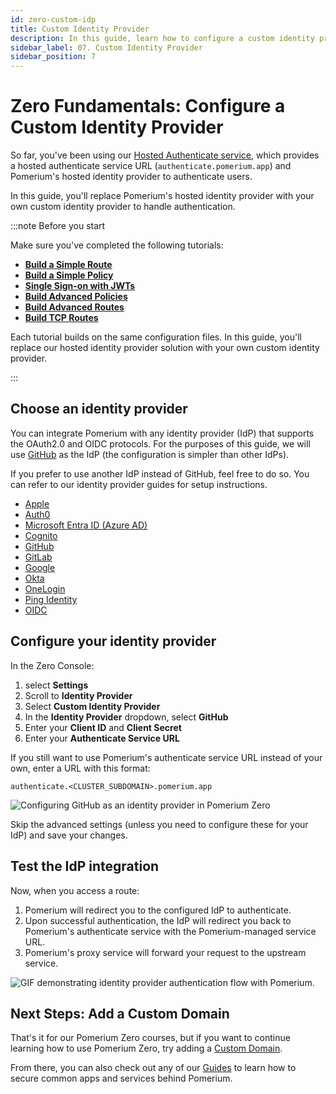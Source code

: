 ```yaml
---
id: zero-custom-idp
title: Custom Identity Provider
description: In this guide, learn how to configure a custom identity provider in the Zero Console.
sidebar_label: 07. Custom Identity Provider
sidebar_position: 7
---
```


# Zero Fundamentals: Configure a Custom Identity Provider

So far, you've been using our [Hosted Authenticate service](/docs/capabilities/hosted-authenticate-service), which provides a hosted authenticate service URL (`authenticate.pomerium.app`) and Pomerium's hosted identity provider to authenticate users.

In this guide, you'll replace Pomerium's hosted identity provider with your own custom identity provider to handle authentication.

:::note Before you start

Make sure you've completed the following tutorials:

- [**Build a Simple Route**](/docs/courses/fundamentals/zero-build-routes)
- [**Build a Simple Policy**](/docs/courses/fundamentals/zero-build-policies)
- [**Single Sign-on with JWTs**](/docs/courses/fundamentals/zero-single-sign-on)
- [**Build Advanced Policies**](/docs/courses/fundamentals/zero-advanced-policies)
- [**Build Advanced Routes**](/docs/courses/fundamentals/zero-advanced-routes)
- [**Build TCP Routes**](/docs/courses/fundamentals/zero-tcp-routes)

Each tutorial builds on the same configuration files. In this guide, you'll replace our hosted identity provider solution with your own custom identity provider.

:::

## Choose an identity provider

You can integrate Pomerium with any identity provider (IdP) that supports the OAuth2.0 and OIDC protocols. For the purposes of this guide, we will use [GitHub](/docs/identity-provides/github) as the IdP (the configuration is simpler than other IdPs).

If you prefer to use another IdP instead of GitHub, feel free to do so. You can refer to our identity provider guides for setup instructions.

- [Apple](/docs/identity-providers/apple)
- [Auth0](/docs/identity-providers/auth0)
- [Microsoft Entra ID (Azure AD)](/docs/identity-providers/azure)
- [Cognito](/docs/identity-providers/cognito)
- [GitHub](/docs/identity-providers/github)
- [GitLab](/docs/identity-providers/gitlab)
- [Google](/docs/identity-providers/google)
- [Okta](/docs/identity-providers/okta)
- [OneLogin](/docs/identity-providers/one-login)
- [Ping Identity](/docs/identity-providers/ping)
- [OIDC](/docs/identity-providers/oidc)

## Configure your identity provider

In the Zero Console:

1. select **Settings**
1. Scroll to **Identity Provider**
1. Select **Custom Identity Provider**
1. In the **Identity Provider** dropdown, select **GitHub**
1. Enter your **Client ID** and **Client Secret**
1. Enter your **Authenticate Service URL**

If you still want to use Pomerium's authenticate service URL instead of your own, enter a URL with this format:

`authenticate.<CLUSTER_SUBDOMAIN>.pomerium.app`

![Configuring GitHub as an identity provider in Pomerium Zero](./img/zero-idp/zero-idp-settings.png)

Skip the advanced settings (unless you need to configure these for your IdP) and save your changes.

## Test the IdP integration

Now, when you access a route:

1. Pomerium will redirect you to the configured IdP to authenticate.
1. Upon successful authentication, the IdP will redirect you back to Pomerium's authenticate service with the Pomerium-managed service URL.
1. Pomerium's proxy service will forward your request to the upstream service.

![GIF demonstrating identity provider authentication flow with Pomerium.](./img/zero-idp/idp-flow.gif)

## Next Steps: Add a Custom Domain

That's it for our Pomerium Zero courses, but if you want to continue learning how to use Pomerium Zero, try adding a [Custom Domain](/docs/capabilities/custom-domains).

From there, you can also check out any of our [Guides](/docs/guides) to learn how to secure common apps and services behind Pomerium.
